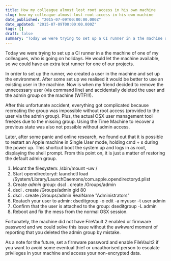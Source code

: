 ```yaml
---
title: How my colleague almost lost root access in his own machine
slug: how-my-colleague-almost-lost-root-access-in-his-own-machine
date_published: "2015-07-09T00:00:00.000Z"
date_updated: "2015-07-09T00:00:00.000Z"
tags: []
draft: false
summary: "Today we were trying to set up a CI runner in a the machine of one of my colleagues, who is going on holidays. He would let the machine…"
---
```


Today we were trying to set up a CI runner in a the machine of one of my colleagues, who is going on holidays. He would let the machine available, so we could have an extra test runner for one of our projects.

In order to set up the runner, we created a user in the machine and set up the environment. After some set up we realised it would be better to use an existing user in the machine. Now is when my friend decided to remove the unnecessary user (via command line) and accidentally deleted the user and the admin group on the machine (WTF!!!).

After this unfortunate accident, everything got complicated because recreating the group was impossible without root access (provided to the user via the admin group). Plus, the actual OSX user management tool freezes due to the missing group. Using the Time Machine to recover a previous state was also not possible without admin access.

Later, after some panic and online research, we found out that it is possible to restart an Apple machine in Single User mode, holding cmd + s during the power up. This shortcut boot the system up and logs in as root, displaying the shell prompt. From this point on, it is just a matter of restoring the default admin group.

1.  Mount the filesystem: /sbin/mount -uw /
2.  Start opendirectoryd: launchctl load /System/Library/LaunchDaemons/com.apple.opendirectoryd.plist
3.  Create _admin_ group: dscl . create /Groups/admin
4.  dscl . create /Groups/admin gid 80
5.  dscl . create /Groups/admin RealName "Administrators"
6.  Reatach your user to admin: dseditgroup -o edit -a myuser -t user admin
7.  Confirm that the user is attached to the group: dseditgroup -L admin
8.  Reboot and fix the mess from the normal OSX session.

Fortunately, the machine did not have FileVault 2 enabled or firmware password and we could solve this issue without the awkward moment of reporting that you deleted the admin group by mistake.

As a note for the future, set a firmware password and enable FileVault2 if you want to avoid some eventual thief or unauthorised person to escalate privileges in your machine and access your non-encrypted data.
